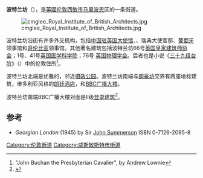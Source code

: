 {{Infobox street
| name                    = 波特兰坊
| native_name  = Portland Place
| native_name_lang = en
| image                   = One Portland Place.JPG
| caption                 = 波特兰坊1号
| location                = {{UK}}[[伦敦|伦敦]][[西敏市|西敏市]]
| maint                   = [[伦敦交通局|伦敦交通局]]
| metro_system            = 地鐵
| metro                   = {{unbulleted list|[[牛津圆环站|牛津圆环站]]}}
| known_for               = {{unbulleted list|[[BBC广播大楼|BBC广播大楼]]|}}
}}
'''波特兰坊'''（{{lang-en|Portland Place}}），是[[英國|英國]][[伦敦|伦敦]][[西敏市|西敏市]][[马里波恩|马里波恩]]区的一条街道。

[[File:cmglee_Royal_Institute_of_British_Architects.jpg|thumb]]

波特兰坊沿街有许多外交机构，包括[[中国驻英国大使馆|中国驻英国大使馆]]、{{tsl|en|Embassy of Poland, London|波兰驻英国大使馆}}、瑞典大使官邸、[[葡萄牙|葡萄牙]]领事馆和[[哥伦比亚|哥伦比亚]]领事馆。其他著名建筑包括波特兰坊66号[[英国皇家建筑师协会|英国皇家建筑师协会]]；1号、41号[[英国医学科学院|英国医学科学院]]；76号 [[英国物理学会|英国物理学会]]。后者也是小说《[[三十九级台阶|三十九级台阶]]》（{{lang|en|''The Thirty-Nine Steps''}}）中{{tsl|en|Richard Hannay|理查·汉内}}的伦敦住所<ref>"John Buchan the Presbyterian Cavalier", by Andrew Lownie</ref>。

波特兰坊北端是优雅的{{tsl|en|Park Crescent, London|新月公园}}，邻近[[摄政公园|摄政公园]]。波特兰坊南端与[[朗豪坊_(伦敦)|朗豪坊]]交界有两座地标建筑，维多利亚风格的[[朗廷酒店_(伦敦)|朗廷酒店]]，和[[BBC广播大楼|BBC广播大楼]]。

波特兰坊南端BBC广播大楼对面是II级[[登录建筑|登录建筑]]{{tsl|en|Quintin and Alice Hogg Memorial|昆汀与爱丽丝·霍格纪念碑}}<ref name='EngHet'>{{cite web|title=Statue of Quintin Hogg|url=http://list.english-heritage.org.uk/resultsingle.aspx?uid=1226993|work=English Heritage list|publisher=[[English_Heritage|English Heritage]]|accessdate=2014-12-01|archive-url=https://web.archive.org/web/20141110135901/http://list.english-heritage.org.uk/resultsingle.aspx?uid=1226993|archive-date=2014-11-10|dead-url=yes}}</ref>。

==参考==
* ''Georgian London'' (1945) by Sir [[John_Summerson|John Summerson]] ISBN 0-7126-2095-8
{{Reflist}}
{{coord|51.52023|N|0.14499|W|display=title|region:GB_type:landmark}}
[[Category:伦敦街道|Category:伦敦街道]]
[[Category:威斯敏斯特市街道|Category:威斯敏斯特市街道]]